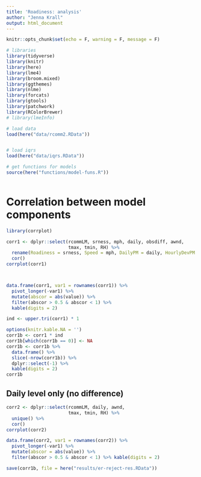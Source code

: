 ```yaml
---
title: 'Roadiness: analysis'
author: "Jenna Krall"
output: html_document
---
```


```r
knitr::opts_chunk$set(echo = F, warning = F, message = F)
```

```r
# libraries
library(tidyverse)
library(knitr)
library(here)
library(lme4)
library(broom.mixed)
library(ggthemes)
library(nlme)
library(forcats)
library(gtools)
library(patchwork)
library(RColorBrewer)
# library(lmeInfo)

```


```r
# load data
load(here("data/rcomm2.RData"))


# load iqrs
load(here("data/iqrs.RData"))

# get functions for models
source(here("functions/model-funs.R"))



```



# Correlation between model components

```r
library(corrplot)

corr1 <- dplyr::select(rcommLM, srness, mph, daily, obsdiff, awnd,
                       tmax, tmin, RH) %>%
  rename(Roadiness = srness, Speed = mph, DailyPM = daily, HourlyDevPM = obsdiff, WindSpeed = awnd, MaxTemp = tmax, MinTemp = tmin, Humid = RH) %>%
  cor()
corrplot(corr1)



data.frame(corr1, var1 = rownames(corr1)) %>%
  pivot_longer(-var1) %>%
  mutate(abscor = abs(value)) %>%
  filter(abscor > 0.5 & abscor < 1) %>%
  kable(digits = 2)

ind <- upper.tri(corr1) * 1

options(knitr.kable.NA = '')
corr1b <- corr1 * ind 
corr1b[which(corr1b == 0)] <- NA
corr1b <- corr1b %>%
  data.frame() %>%
  slice(-nrow(corr1b)) %>%
  dplyr::select(-1) %>%
  kable(digits = 2)
corr1b

```


## Daily level only (no difference)

```r

corr2 <- dplyr::select(rcommLM, daily, awnd,
                       tmax, tmin, RH) %>%
  unique() %>%
  cor()
corrplot(corr2)

data.frame(corr2, var1 = rownames(corr2)) %>%
  pivot_longer(-var1) %>%
  mutate(abscor = abs(value)) %>%
  filter(abscor > 0.5 & abscor < 1) %>% kable(digits = 2)

```




```r

save(corr1b, file = here("results/er-reject-res.RData"))
```
